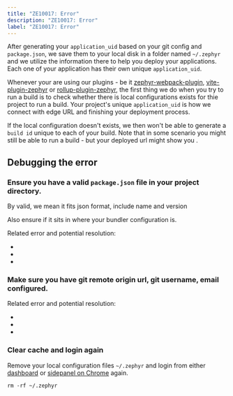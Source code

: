 ```yaml
---
title: "ZE10017: Error"
description: "ZE10017: Error"
label: "ZE10017: Error"
---
```







After generating your `application_uid` based on your git config and `package.json`, we save them to your local disk in a folder named `~/.zephyr` and we utilize the information there to help you deploy your applications. Each one of your application has their own unique `application_uid`.

Whenever your are using our plugins - be it [zephyr-webpack-plugin](https://www.npmjs.com/package/zephyr-webpack-plugin), [vite-plugin-zephyr](https://www.npmjs.com/package/vite-plugin-zephyr) or [rollup-plugin-zephyr](https://www.npmjs.com/package/rollup-plugin-zephyr), the first thing we do when you try to run a build is to check whether there is local configurations exists for thie project to run a build. Your project's unique `application_uid` is how we connect with edge URL and finishing your deployment process.

If the local configuration doesn't exists, we then won't be able to generate a `build id` unique to each of your build. Note that in some scenario you might still be able to run a build - but your deployed url might show you <ErrorLink code="ZE20012" />.

## Debugging the error

<Steps>

### Ensure you have a valid `package.json` file in your project directory.

By valid, we mean it fits json format, include name and version

Also ensure if it sits in where your bundler configuration is.

Related error and potential resolution:

- <ErrorLink code="ZE10010" />
- <ErrorLink code="ZE10011" />
- <ErrorLink code="ZE10012" />

### Make sure you have git remote origin url, git username, email configured.

Related error and potential resolution:

- <ErrorLink code="ZE10014" />
- <ErrorLink code="ZE10015" />
- <ErrorLink code="ZE10016" />

### Clear cache and login again

Remove your local configuration files `~/.zephyr` and login from either [dashboard](https://app.zephyr-cloud.io) or [sidepanel on Chrome](https://chromewebstore.google.com/detail/zephyr-mission-control/liflhldchhinbaeplljlplhnbkdidedn) again.

```
rm -rf ~/.zephyr
```

</Steps>
